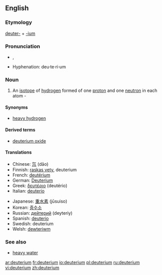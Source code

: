 ==English==

===Etymology===
[[deuter-]] + [[-ium]]

===Pronunciation===
*{{IPA|/djuːˈtɪɹiəm/}}, {{SAMPA|/dju:"tIri@m/}}
*Hyphenation: deu·te·ri·um

===Noun===
{{en-noun|-}}

# {{isotope}} An [[isotope]] of [[hydrogen]] formed of one [[proton]] and one [[neutron]] in each atom - {{nuclide|2|1|H}}

====Synonyms====
*[[heavy hydrogen]]

====Derived terms====
*[[deuterium oxide]]

====Translations====
{{trans-top|isotope of hydrogen}}
*Chinese: [[氘]] (dāo)
*Finnish: [[raskas vety]], deuterium
*French: [[deutérium]] {{m}}
*German: [[Deuterium]] {{n}}
*Greek: [[δευτέριο]] {{n}} (deut&eacute;rio)
*Italian: [[deuterio]] {{m}}
{{trans-mid}}
*Japanese: [[重水素]] (jūsuiso)
*Korean: [[중수소]]
*Russian: [[дейтерий]] {{m}} (deyteriy)
*Spanish: [[deuterio]] {{m}}
*Swedish: deuterium {{n}}
*Welsh: [[dewteriwm]]
{{trans-bottom}}

===See also===
*[[heavy water]]

[[ar:deuterium]]
[[fr:deuterium]]
[[io:deuterium]]
[[pl:deuterium]]
[[ru:deuterium]]
[[vi:deuterium]]
[[zh:deuterium]]